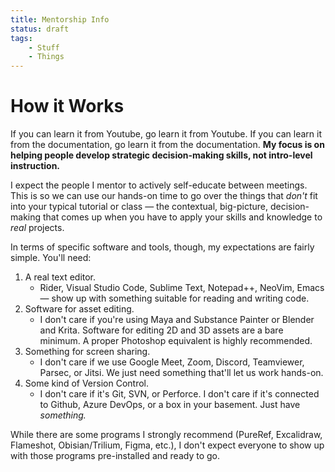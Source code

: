 ```yaml
---
title: Mentorship Info
status: draft
tags:
    - Stuff
    - Things
---
```


# How it Works

If you can learn it from Youtube, go learn it from Youtube.
If you can learn it from the documentation, go learn it from the documentation.
**My focus is on helping people develop strategic decision-making skills, not intro-level instruction.**

I expect the people I mentor to actively self-educate between meetings.
This is so we can use our hands-on time to go over the things that *don't* fit into your typical tutorial or class — the contextual, big-picture, decision-making that comes up when you have to apply your skills and knowledge to *real* projects.

In terms of specific software and tools, though, my expectations are fairly simple.
You'll need:

1. A real text editor.
    - Rider, Visual Studio Code, Sublime Text, Notepad++, NeoVim, Emacs — show up with something suitable for reading and writing code.
2. Software for asset editing.
    - I don't care if you're using Maya and Substance Painter or Blender and Krita. Software for editing 2D and 3D assets are a bare minimum. A proper Photoshop equivalent is highly recommended.
3. Something for screen sharing.
    - I don't care if we use Google Meet, Zoom, Discord, Teamviewer, Parsec, or Jitsi. We just need something that'll let us work hands-on.
4. Some kind of Version Control.
    - I don't care if it's Git, SVN, or Perforce. I don't care if it's connected to Github, Azure DevOps, or a box in your basement. Just have *something.*

While there are some programs I strongly recommend (PureRef, Excalidraw, Flameshot,
Obisian/Trilium, Figma, etc.), I don't expect everyone to show up with those programs
pre-installed and ready to go.